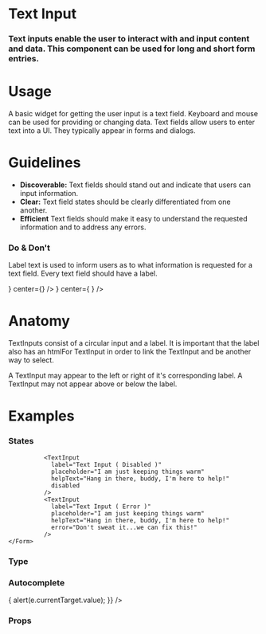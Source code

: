 
<Meta title="Atoms|Text Input" component={TextInput} />

# Text Input

### Text inputs enable the user to interact with and input content and data. This component can be used for long and short form entries.

<Preview withToolbar>
  <Story name="Standard">
    <TextInput label="TextInput"/>
  </Story>
</Preview>

# Usage

A basic widget for getting the user input is a text field. Keyboard and mouse can be used for providing or changing data.
Text fields allow users to enter text into a UI. They typically appear in forms and dialogs.

# Guidelines

- **Discoverable:**
  Text fields should stand out and indicate that users can input information.
- **Clear:**
  Text field states should be clearly differentiated from one another.
- **Efficient**
  Text fields should make it easy to understand the requested information and to address any errors.



### Do & Don't
Label text is used to inform users as to what information is requested for a text field. Every text field should have a label.

<Preview>
  <Story name="Usage">
    <React.Fragment>
      <Bar
        padding="2x"
        leftWidth="5%"
        centerAlign="left"
        contentAlign="center"
        left={<Icon icon="check" type="success" size="2x" />}
        center={<TextInput label="Brief Label" />}
      />
      <Bar
        padding="2x"
        leftWidth="5%"
        centerAlign="left"
        contentAlign="center"
        left={<Icon icon="close" type="alert" size="2x" />}
        center={
          <TextInput />
        }
      />
    </React.Fragment>
  </Story>
</Preview>

# Anatomy

TextInputs consist of a circular input and a label. It is important that the label also has an htmlFor TextInput in order to link the TextInput and be another way to select.

A TextInput may appear to the left or right of it's corresponding label. A TextInput may not appear above or below the label.

<!-- ## Behavior -->

# Examples

### States

<!-- We can drop it in a `Preview` to get a code snippet: -->

<Preview>
  <Story name="States">
    <Form columns="1">
        <TextInput  label="Text Input"
                helpText="Hang in there, buddy, I'm here to help!" />
        
              <TextInput
                label="Text Input ( Disabled )"
                placeholder="I am just keeping things warm"
                helpText="Hang in there, buddy, I'm here to help!"
                disabled
              />
              <TextInput
                label="Text Input ( Error )"
                placeholder="I am just keeping things warm"
                helpText="Hang in there, buddy, I'm here to help!"
                error="Don't sweat it...we can fix this!"
              />
    </Form>
  </Story>
</Preview>

### Type

<Preview>
  <Story name="Type">
    <Form>
                  <TextInput
                label="Text Input ( Required )"
                placeholder="I am just keeping things warm"
                helpText="Hang in there, buddy, I'm here to help!"
                isRequired
              />
      <TextInput
        pattern="[A-Za-z]{3}"
        label="Text"
        placeholder="I am just keeping things warm"
        helpText="Can contain only three letters (no numbers or special characters"
      />
      <TextInput
        type="textarea"
        label="Text Area"
        placeholder="I am just keeping things warm"
        helpText="Hang in there, buddy, I'm here to help!"
      />
      <TextInput
        type="number"
        label="Number"
        placeholder="I am just keeping things warm"
        helpText="Hang in there, buddy, I'm here to help!"
      />
      <TextInput
        type="search"
        label="Search"
        placeholder="I am just keeping things warm"
        helpText="Hang in there, buddy, I'm here to help!"
      />
      <TextInput
        autofocus
        type="password"
        pattern=".{6,}"
        title="Six or more characters"
        label="Password"
        placeholder="I am just keeping things warm"
        helpText="Must contain 6 or more characters"
      />
      <TextInput
        type="email"
        pattern="[a-z0-9._%+-]+@[a-z0-9.-]+\.[a-z]{2,}$"
        label="Email"
        placeholder="I am just keeping things warm"
        helpText="Hang in there, buddy, I'm here to help!"
      />
      <TextInput
        type="tel"
        pattern="[0-9]{3}-[0-9]{2}-[0-9]{3}"
        label="Telephone Number"
        placeholder="I am just keeping things warm"
        helpText="Hang in there, buddy, I'm here to help!"
      />
      <TextInput
        type="url"
        pattern="https?://.+"
        label="URL"
        placeholder="I am just keeping things warm"
        helpText="Hang in there, buddy, I'm here to help!"
      />
      <TextInput
        type="color"
        label="Color"
        placeholder="I am just keeping things warm"
        helpText="Hang in there, buddy, I'm here to help!"
      />
      <TextInput
        type="date"
        label="Date"
        placeholder="I am just keeping things warm"
        helpText="Hang in there, buddy, I'm here to help!"
      />
      <TextInput
        type="time"
        label="Time"
        placeholder="I am just keeping things warm"
        helpText="Hang in there, buddy, I'm here to help!"
      />
      <TextInput
        type="datetime-local"
        label="Local Date/Time"
        placeholder="I am just keeping things warm"
        helpText="Hang in there, buddy, I'm here to help!"
      />
      <TextInput
        type="month"
        label="Month"
        placeholder="I am just keeping things warm"
        helpText="Hang in there, buddy, I'm here to help!"
      />
      <TextInput
        type="week"
        label="Week"
        placeholder="I am just keeping things warm"
        helpText="Hang in there, buddy, I'm here to help!"
      />
    </Form>
  </Story>
</Preview>

### Autocomplete

<Preview>
  <Story name="Autocomplete">
    <TextInput autocompleteList={["Red", "Green", "Blue", "Cyan", "Magenta", "Yellow", "Black"]} label="Colors" placeholder="Pick a Color" onChange={(e) => {
      alert(e.currentTarget.value);
    }} />
  </Story>
</Preview>

### Props

<Props of={TextInput} />
